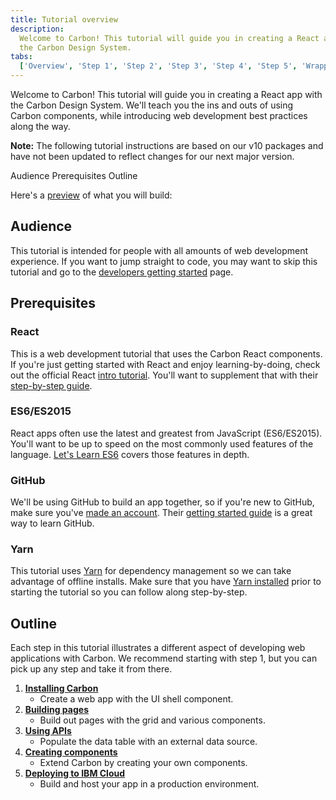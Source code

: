 ```yaml
---
title: Tutorial overview
description:
  Welcome to Carbon! This tutorial will guide you in creating a React app with
  the Carbon Design System.
tabs:
  ['Overview', 'Step 1', 'Step 2', 'Step 3', 'Step 4', 'Step 5', 'Wrapping up']
---
```



<PageDescription>

Welcome to Carbon! This tutorial will guide you in creating a React app with the
Carbon Design System. We'll teach you the ins and outs of using Carbon
components, while introducing web development best practices along the way.

</PageDescription>

<InlineNotification>

**Note:** The following tutorial instructions are based on our v10 packages and
have not been updated to reflect changes for our next major version.

</InlineNotification>

<AnchorLinks>

<AnchorLink>Audience</AnchorLink>
<AnchorLink>Prerequisites</AnchorLink>
<AnchorLink>Outline</AnchorLink>

</AnchorLinks>

Here's a [preview](https://react-step-6--carbon-tutorial.netlify.com) of what
you will build:

<Preview
  height="400"
  title="Carbon Tutorial"
  src="https://react-step-6--carbon-tutorial.netlify.com"
  frameborder="no"
  allowtransparency="true"
  allowfullscreen="true"
/>

## Audience

This tutorial is intended for people with all amounts of web development
experience. If you want to jump straight to code, you may want to skip this
tutorial and go to the [developers getting started](/developing/get-started)
page.

## Prerequisites

### React

This is a web development tutorial that uses the Carbon React components. If
you're just getting started with React and enjoy learning-by-doing, check out
the official React [intro tutorial](https://reactjs.org/tutorial/tutorial.html).
You'll want to supplement that with their
[step-by-step guide](https://reactjs.org/docs/hello-world.html).

### ES6/ES2015

React apps often use the latest and greatest from JavaScript (ES6/ES2015).
You'll want to be up to speed on the most commonly used features of the
language.
[Let's Learn ES6](https://www.youtube.com/playlist?list=PL57atfCFqj2h5fpdZD-doGEIs0NZxeJTX)
covers those features in depth.

### GitHub

We'll be using GitHub to build an app together, so if you're new to GitHub, make
sure you've [made an account](https://github.com/join). Their
[getting started guide](https://guides.github.com/activities/hello-world) is a
great way to learn GitHub.

### Yarn

This tutorial uses [Yarn](https://yarnpkg.com) for dependency management so we
can take advantage of offline installs. Make sure that you have
[Yarn installed](https://yarnpkg.com/en/docs/install) prior to starting the
tutorial so you can follow along step-by-step.

## Outline

Each step in this tutorial illustrates a different aspect of developing web
applications with Carbon. We recommend starting with step 1, but you can pick up
any step and take it from there.

1. [**Installing Carbon**](/developing/react-tutorial/step-1)
   - Create a web app with the UI shell component.
2. [**Building pages**](/developing/react-tutorial/step-2)
   - Build out pages with the grid and various components.
3. [**Using APIs**](/developing/react-tutorial/step-3)
   - Populate the data table with an external data source.
4. [**Creating components**](/developing/react-tutorial/step-4)
   - Extend Carbon by creating your own components.
5. [**Deploying to IBM Cloud**](/developing/react-tutorial/step-5)
   - Build and host your app in a production environment.
